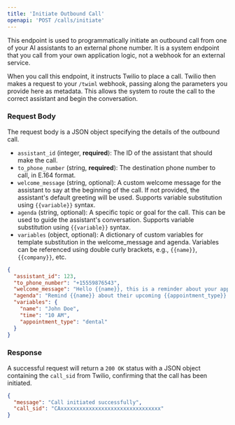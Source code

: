 ```yaml
---
title: 'Initiate Outbound Call'
openapi: 'POST /calls/initiate'
---
```


This endpoint is used to programmatically initiate an outbound call from one of your AI assistants to an external phone number. It is a system endpoint that you call from your own application logic, not a webhook for an external service.

When you call this endpoint, it instructs Twilio to place a call. Twilio then makes a request to your `/twiml` webhook, passing along the parameters you provide here as metadata. This allows the system to route the call to the correct assistant and begin the conversation.

### Request Body

The request body is a JSON object specifying the details of the outbound call.

- `assistant_id` (integer, **required**): The ID of the assistant that should make the call.
- `to_phone_number` (string, **required**): The destination phone number to call, in E.164 format.
- `welcome_message` (string, optional): A custom welcome message for the assistant to say at the beginning of the call. If not provided, the assistant's default greeting will be used. Supports variable substitution using `{{variable}}` syntax.
- `agenda` (string, optional): A specific topic or goal for the call. This can be used to guide the assistant's conversation. Supports variable substitution using `{{variable}}` syntax.
- `variables` (object, optional): A dictionary of custom variables for template substitution in the welcome_message and agenda. Variables can be referenced using double curly brackets, e.g., `{{name}}`, `{{company}}`, etc.

```json Request
{
  "assistant_id": 123,
  "to_phone_number": "+15559876543",
  "welcome_message": "Hello {{name}}, this is a reminder about your appointment tomorrow at {{time}}.",
  "agenda": "Remind {{name}} about their upcoming {{appointment_type}} appointment.",
  "variables": {
    "name": "John Doe",
    "time": "10 AM",
    "appointment_type": "dental"
  }
}
```

### Response

A successful request will return a `200 OK` status with a JSON object containing the `call_sid` from Twilio, confirming that the call has been initiated.

```json Response
{
  "message": "Call initiated successfully",
  "call_sid": "CAxxxxxxxxxxxxxxxxxxxxxxxxxxxxxxxx"
}
``` 